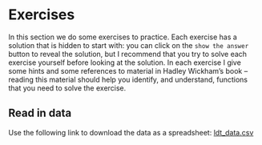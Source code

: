 # Exercises {.unnumbered}

In this section we do some exercises to practice. Each exercise has a solution that is hidden to start with: you can click on the `show the answer` button to reveal the solution, but I recommend that you try to solve each exercise yourself before looking at the solution. In each exercise I give some hints and some references to material in Hadley Wickham's book -- reading this material should help you identify, and understand, functions that you need to solve the exercise.

## Read in data

Use the following link to download the data as a spreadsheet: [ldt_data.csv](docs/ldt_data.csv)